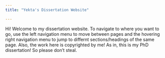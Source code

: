 ```yaml
---
title: "Yekta's Dissertation Website"

---
```


Hi! Welcome to my dissertation website. 
To navigate to where you want to go, use the left navigation menu to move between pages and the hovering right navigation menu to jump to differnt sections/headings of the same page. 
Also, the work here is copyrighted by me! As in, this is my PhD dissertation! So please don't steal. 



